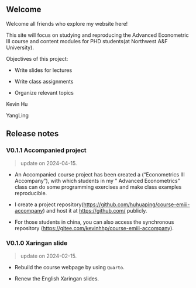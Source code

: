 
## Welcome{#sec-preface .unnumbered}

Welcome all friends who explore my website here!

This site will focus on studying and reproducing the Advanced Econometric III course  and content modules for PHD students(at Northwest A&F University).

Objectives of this project:

- Write slides for lectures

- Write class assignments

- Organize relevant topics


Kevin Hu

YangLing

## Release notes

### V0.1.1 Accompanied project

> update on 2024-04-15.

- An Accompanied course project has been created a  ("Econometrics III Accompany"), with which students in my " Advanced Econometrics" class can do some programming exercises and make class examples reproducible.

- I create a project repository(<https://github.com/huhuaping/course-emiii-accompany>) and host it at <https://github.com/> publicly.

- For those students in china, you can also access the synchronous repository (<https://gitee.com/kevinhhp/course-emiii-accompany>).

### V0.1.0 Xaringan slide

> update on 2024-02-15.

- Rebuild the course webpage by using `Quarto`.

- Renew the English Xaringan slides.